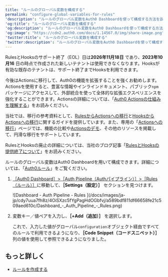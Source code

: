 ```yaml
---
title: "ルールのグローバル変数を構成する"
permalink: "configure-global-variables-for-rules"
'description': "ルールのグローバル変数をAuth0 Dashboardを使って構成する方法を説明します。"
'og:title': "ルールのグローバル変数を構成する"
'og:description': "ルールのグローバル変数をAuth0 Dashboardを使って構成する方法を説明します。"
'og:image': "https://cdn2.auth0.com/docs/1.14567.0/img/share-image.png"
'twitter:title': "ルールのグローバル変数を構成する"
'twitter:description': "ルールのグローバル変数をAuth0 Dashboardを使って構成する方法を説明します。"
---
```


<Warning>

RulesとHooksのサポート終了（EOL）日は**2026年11月18日** であり、**2023年10月16** 日の時点で作成された新しいテナントは使用できなくなります。Hooksが有効な既存のテナントは、サポート終了までHooksを利用できます。

今後はActionsに移行して、Auth0の機能を拡張することを強くお勧めします。Actionsを使用すると、豊富な情報やインラインドキュメント、パブリック`npm`パッケージにアクセスして、外部統合を使って全体的な拡張エクスペリエンスを強化することができます。Actionsの詳細については、「[Auth0 Actionsの仕組みを理解する](/docs/ja-jp/customize/actions/actions-overview)」をお読みください。

当社では、移行の参考資料として、[RulesからActionsへの移行](/docs/ja-jp/customize/actions/migrate/migrate-from-rules-to-actions)と[HooksからActionsへの移行](/docs/ja-jp/customize/actions/migrate/migrate-from-hooks-to-actions)に関するガイドを提供しています。また、専用の「[Actionsへの移行](https://auth0.com/extensibility/movetoactions)」ページでは、機能の比較や[Actionsのデモ](https://www.youtube.com/watch?v=UesFSY1klrI)、その他のリソースを掲載して、円滑な移行をサポートしています。

RulesとHooksの廃止の詳細については、当社のブログ記事「[RulesとHooksの提供終了について](https://auth0.com/blog/preparing-for-rules-and-hooks-end-of-life/)」をお読みください。

</Warning>

ルールのグローバル変数は<Tooltip data-tooltip-id="react-containers-DefinitionTooltip-0" href="/docs/ja-jp/glossary?term=auth0-dashboard" tip="Auth0 Dashboard: サービスを構成するためのAuth0の主製品。" cta="用語集の表示">Auth0 Dashboard</Tooltip>を用いて構成できます。詳細については、「[Auth0ルール](/docs/ja-jp/customize/rules)」をご覧ください。

1. [［Auth0 Dashboard］>［Auth Pipeline（Authパイプライン）］>［Rules（ルール）］](https://manage.auth0.com/#/rules)に移動して、**［Settings（設定）］** セクションを見つけます。

   <Frame>![Dashboard - Auth Pipeline - Rules ](/docs/images/ja-jp/cdy7uua7fh8z/4OiSXzc5fYgPagHdOGbfvj/a589bdf811df66658fe21c509aed610c/Dashboard_-_Auth_Pipeline_-_Rules.png)</Frame>

2. 変数キー／値ペアを入力し、**［+Add（追加）］** を選択します。

   これで、入力した値がグローバル`configuration`オブジェクト経由ですべてのルールで利用できるようになり、**［Code Snippet（コードスニペット）］** 列の値を使用して参照できるようになりました。

## もっと詳しく

* [ルールを作成する](/docs/ja-jp/customize/rules/create-rules)